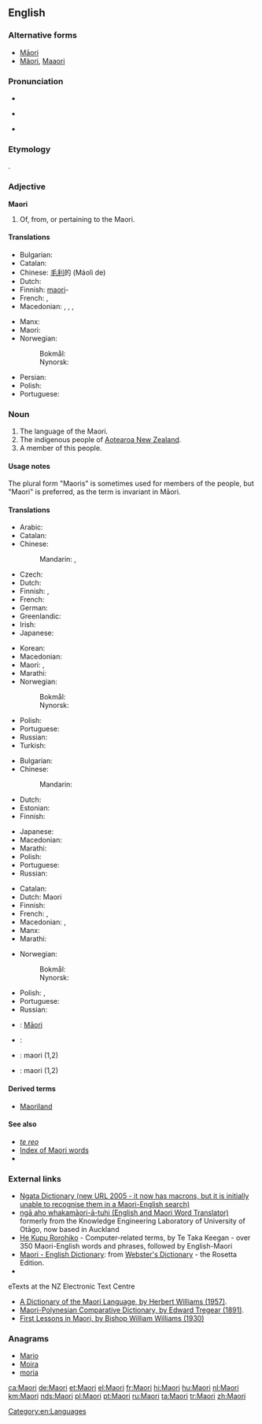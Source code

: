 {{also|maori|māori|Māori}}
==English==
{{interwiktionary|code=mi}}
{{wikipedia}}

===Alternative forms===
* [[Māori]] {{qualifier|preferred usage in Māori text}}
* [[Mäori]], [[Maaori]] {{qualifier|alternative usage in Māori text when macrons are not available}}

===Pronunciation===
* {{IPA|/ˈmaʊri/}}
* {{a|US|dialectal}} {{IPA|/meɪ'(j)ɔːɹi/}}
* {{rhymes|aʊri}}

===Etymology===
{{etyl|mi|en}} {{term|māori||aborigine, native", "normal, ordinary, plain|lang=mi}}.

===Adjective===
'''Maori'''

# Of, from, or pertaining to the Maori.

====Translations====
{{trans-top|of, from, or pertaining to the Māori}}
* Bulgarian: {{t|bg|маорски}}
* Catalan: {{t|ca|maori}}
* Chinese: [[毛利]]的 (Máolì de)
* Dutch: {{t+|nl|Maori}}
* Finnish: [[maori]]-
* French: {{t+|fr|maori|m}}, {{t+|fr|maorie|f}}
* Macedonian: {{t|mk|маорски|m|tr=máorski}},  {{t|mk|маорска|f|tr=máorska}},  {{t|mk|маорско|n|tr=máorsko}},  {{t|mk|маорски|p|tr=máorski}}
{{trans-mid}}
* Manx: {{t|gv|Maorach}}
* Maori: {{t|mi|Māori}}
* Norwegian:
*: Bokmål: {{t|nb|maorisk}}
*: Nynorsk: {{t|nn|maorisk}}
* Persian: {{t+|fa|مائوری|tr=Mā'ori}}
* Polish: {{t|pl|maoryski}}
* Portuguese: {{t+|pt|maori}}
{{trans-bottom}}

===Noun===
{{en-noun|~|Maori|Maoris}}

# The language of the Maori.
# The indigenous people of [[Aotearoa New Zealand]].
# A member of this people.

====Usage notes====
The plural form "Maoris" is sometimes used for members of the people, but "Maori" is preferred, as the term is invariant in Māori.

====Translations====
{{trans-top|language of the Māori}}
* Arabic: {{t|ar|ماوري|m|tr=mauriy}}
* Catalan: {{t|ca|maori|m}}
* Chinese:
*: Mandarin: {{t|cmn|毛利語|sc=Hani}},  {{t|cmn|毛利语|tr=Máolì-yǔ|sc=Hani}}
* Czech: {{t|cs|maorština|f}}
* Dutch: {{t+|nl|Maori|n}}
* Finnish: {{t+|fi|maori}}, {{t|fi|maorin kieli}}
* French: {{t+|fr|maori|m}}
* German: {{t+|de|Maori|n}}
* Greenlandic: {{t|kl|Maorimiutut}}
* Irish: {{t|ga|Maorais|f}}
* Japanese: {{t+|ja|マオリ語|tr=Maori-go}}
{{trans-mid}}
* Korean: {{t|ko|마오리어|tr=Maori-eo|sc=Hang}}
* Macedonian: {{t|mk|маорски|m|tr=máorski}}
* Maori: {{t|mi|te reo Māori}},  {{t|mi|Māori}}
* Marathi: {{t|mr|माओरी|f|tr=māorī|sc=Deva}}
* Norwegian:
*: Bokmål: {{t+|nb|maori}}
*: Nynorsk: {{t|nn|maori}}
* Polish: {{t|pl|maoryski|m}}
* Portuguese: {{t+|pt|maori|m}}
* Russian: {{t+|ru|маори|m|tr=máori}}
* Turkish: {{t+|tr|Maori dili}}
{{trans-bottom}}

{{trans-top|indigenous people of Aotearoa New Zealand}}
* Bulgarian: {{t|bg|маори|p}}
* Chinese:
*: Mandarin: {{t+|cmn|毛利人|tr=Máolì-rén|sc=Hani}}
* Dutch: {{t+|nl|Maori|p}}
* Estonian: {{t|et|maur}}
* Finnish: {{t|fi|maorit|p}}
{{trans-mid}}
* Japanese: {{t|ja|マオリ人|tr=Maori-jin}}
* Macedonian: {{t|mk|Маори|p|tr=Máori}}
* Marathi: {{t|mr|माओरी|tr=māorī|sc=Deva}}
* Polish: {{t|pl|Maorysi|p}}
* Portuguese: {{t+|pt|maori|m}}
* Russian: {{t+|ru|маори|m|f|tr=máori}}
{{trans-bottom}}

{{trans-top|member of the people of New Zealand}}
* Catalan: {{t|ca|maori|m|f}}
* Dutch: Maori {{g|m|f}}
* Finnish: {{t+|fi|maori}}
* French: {{t+|fr|Maori|m}}, {{t|fr|Maorie|f}}
* Macedonian: {{t|mk|Маор|m|tr=Máor}},  {{t|mk|Маорка|f|tr=Máorka}}
* Manx: {{t|gv|Maorach|m}}
* Marathi: {{t|mr|माओरी|tr=māorī|sc=Deva}}
{{trans-mid}}
* Norwegian:
*: Bokmål: {{t+|nb|maori|m}}
*: Nynorsk: {{t|nn|maori|m}}
* Polish: {{t|pl|Maorys|m}}, {{t|pl|Maoryska|f}}
* Portuguese: {{t+|pt|maori|m}}
* Russian: {{t+|ru|маори|m|f|tr=máori}}
{{trans-bottom}}

{{checktrans-top}}
* {{ttbc|mi}}: [[Māori]]
* {{ttbc|fa}}: {{t+|fa|مائوری|tr=mā’ori}}
* {{ttbc|pt}}: maori (1,2)
* {{ttbc|sv}}: maori (1,2)
{{trans-bottom}}

====Derived terms====
* [[Maoriland]]

====See also====
* ''[[te reo]]''
* [[Index:Maori|Index of Maori words]]
* {{langcat}}

===External links===
* [http://www.learningmedia.co.nz/nz/online/ngata/ Ngata Dictionary (new URL 2005 - it now has macrons, but it is initially unable to recognise them in a Maori-English search)] <!-- Robin wrote to Learning Media about it a second time on 25 May -->
* [http://translator.kedri.info ngā aho whakamāori-ā-tuhi (English and Maori Word Translator)] formerly from the Knowledge Engineering Laboratory of University of Otāgo, now based in Auckland
* [http://www.cs.waikato.ac.nz/~tetaka/kupurorohiko.htm He Kupu Rorohiko] - Computer-related terms, by Te Taka Keegan - over 350 Maori-English words and phrases, followed by English-Maori
* [http://www.websters-online-dictionary.org/definition/Maori-english/ Maori - English Dictionary]: from [http://www.websters-online-dictionary.org/ Webster's Dictionary] - the Rosetta Edition.
* {{ISO 639|link=Ethnologue|1code=mi|code=mri}}
; eTexts at the NZ Electronic Text Centre
* [http://www.nzetc.org/tm/scholarly/tei-WillDict.html A Dictionary of the Maori Language, by Herbert Williams (1957)].
* [http://www.nzetc.org/tm/scholarly/tei-TreMaor.html Maori-Polynesian Comparative Dictionary, by Edward Tregear (1891)].
* [http://www.nzetc.org/tm/scholarly/tei-WilFirs.html First Lessons in Maori, by Bishop William Williams (1930)]

===Anagrams===
* [[Mario#English|Mario]]
* [[Moira#English|Moira]]
* [[moria#English|moria]]

[[Category:en:Languages]]

[[ca:Maori]]
[[de:Maori]]
[[et:Maori]]
[[el:Maori]]
[[fr:Maori]]
[[hi:Maori]]
[[hu:Maori]]
[[nl:Maori]]
[[km:Maori]]
[[nds:Maori]]
[[pl:Maori]]
[[pt:Maori]]
[[ru:Maori]]
[[ta:Maori]]
[[tr:Maori]]
[[zh:Maori]]